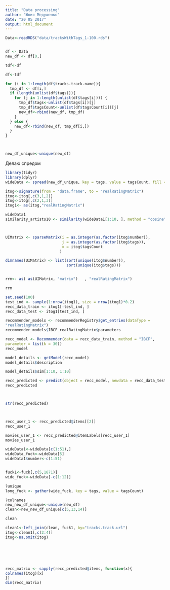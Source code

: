 ```yaml
---
title: "Data processing"
author: "Юлия Медушенко"
date: "20 05 2017"
output: html_document
---
```


```r
Data<-readRDS("data/tracksWithTags_1-100.rds")


df <- Data
new_df <- df[0,] 

tdf<-df

df<-tdf

for (i in 1:length(df$tracks.track.name)){
  tmp_df <- df[i,]
  if (length(unlist(df$tags))){
    for (j in 1:length(unlist(df$tags[i]))) {
      tmp_df$tags<-unlist(df$tags[i])[j]
      tmp_df$tagsCount<-unlist(df$tagsCount[i])[j]
      new_df<-rbind(new_df, tmp_df)
    }
  } else {
    new_df<-rbind(new_df, tmp_df[i,])
  }
}



new_df_unique<-unique(new_df)

```

Делаю спредом


```r
library(tidyr)
library(dplyr)
wideData <- spread(new_df_unique, key = tags, value = tagsCount, fill = 0)

itog<-signature(from = "data.frame", to = "realRatingMatrix")
itog<-itog[,c(3,1,2)]
itog<-itog[,c(2,1,3)]
itog1<- as(itog,"realRatingMatrix")

wideData1
similarity_artists10 <- similarity(wideData1[1:10, ], method = "cosine", which = "artist.name")



UIMatrix <- sparseMatrix(i = as.integer(as.factor(itog$number)),
                         j = as.integer(as.factor(itog$tags)),
                         x = itog$tagsCount
                        )

dimnames(UIMatrix) <- list(sort(unique(itog$number)),
                           sort(unique(itog$tags)))


rrm<- as( as(UIMatrix, "matrix")   , "realRatingMatrix")

rrm

```



```r
set.seed(100)
test_ind <- sample(1:nrow(itog1), size = nrow(itog1)*0.2)
recc_data_train <- itog1[-test_ind, ]
recc_data_test <- itog1[test_ind, ]
```

```r
recommender_models <- recommenderRegistry$get_entries(dataType =
"realRatingMatrix")
recommender_models$IBCF_realRatingMatrix$parameters
```
```r
recc_model <- Recommender(data = recc_data_train, method = "IBCF",
parameter = list(k = 30))
recc_model
```

```r
model_details <- getModel(recc_model)
model_details$description

model_details$sim[1:10, 1:10]

recc_predicted <- predict(object = recc_model, newdata = recc_data_test, n = 6)
recc_predicted



str(recc_predicted)



recc_user_1 <- recc_predicted@items[[2]]
recc_user_1

movies_user_1 <- recc_predicted@itemLabels[recc_user_1]
movies_user_1

```
```r

wideData1<-wideData[c(1:51),]
wideData_fuck<-wideData[5]
wideData1$number<-c(1:51)


fuck1<-fuck[,c(5,1871)]
wide_fuck<-wideData[-c(1:12)]  

?unique
long_fuck <- gather(wide_fuck, key = tags, value = tagsCount)

?colnames
new_new_df_unique<-unique(new_df)
clean<-new_new_df_unique[c(5,13,14)]

clean

clean1<-left_join(clean, fuck1, by="tracks.track.url")
itog<-clean1[,c(2:4)]
itog<-na.omit(itog)






recc_matrix <- sapply(recc_predicted@items, function(x){
colnames(itog)[x]
})
dim(recc_matrix)
```

